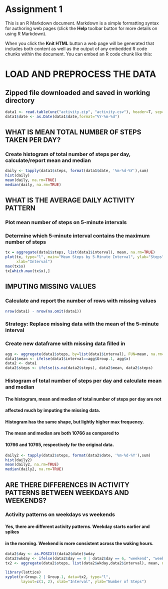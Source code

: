 Assignment 1
========================================================

This is an R Markdown document. Markdown is a simple formatting syntax for authoring web pages (click the **Help** toolbar button for more details on using R Markdown).

When you click the **Knit HTML** button a web page will be generated that includes both content as well as the output of any embedded R code chunks within the document. You can embed an R code chunk like this:

# LOAD AND PREPROCESS THE DATA
## Zipped file downloaded and saved in working directory
```r
data1 <- read.table(unz("activity.zip", "activity.csv"), header=T, sep=",")
data1$date <- as.Date(data1$date,format="%Y-%m-%d")
```

## WHAT IS MEAN TOTAL NUMBER OF STEPS TAKEN PER DAY?
### Create histogram of total number of steps per day, calculate/report mean and median
```r
daily <- tapply(data1$steps, format(data1$date, '%m-%d-%Y'),sum)
hist(daily)
mean(daily, na.rm=TRUE)
median(daily, na.rm=TRUE)
```

## WHAT IS THE AVERAGE DAILY ACTIVITY PATTERN
### Plot mean number of steps on 5-minute intervals
### Determine which 5-minute interval contains the maximum number of steps
```r
tx = aggregate(data1$steps, list(data1$interval), mean, na.rm=TRUE)
plot(tx, type="l", main="Mean Steps by 5-Minute Interval", ylab="Steps",
     xlab="Interval")
max(tx$x)
tx[which.max(tx$x),]
```

## IMPUTING MISSING VALUES
### Calculate and report the number of rows with missing values
```r
nrow(data1) - nrow(na.omit(data1))
```

### Strategy:  Replace missing data with the mean of the 5-minute interval 
### Create new dataframe with missing data filled in
```r
agg <- aggregate(data1$steps, by=list(data1$interval), FUN=mean, na.rm=TRUE)
data1$mean <- ifelse(data1$interval==agg$Group.1, agg$x)
data2 <- data1
data2$steps <- ifelse(is.na(data2$steps), data2$mean, data2$steps)
```

### Histogram of total number of steps per day and calculate mean and median
####    The histogram, mean and median of total number of steps per day are not
####    affected much by imputing the missing data. 
####    Histogram has the same shape, but lightly higher max frequency.
####    The mean and median are both 10766 as compared to  
####    10766 and 10765, respectively for the original data.
```r
daily2 <- tapply(data2$steps, format(data2$date, '%m-%d-%Y'),sum)
hist(daily2)
mean(daily2, na.rm=TRUE)
median(daily2, na.rm=TRUE)
```

## ARE THERE DIFFERENCES IN ACTIVITY PATTERNS BETWEEN WEEKDAYS AND WEEKENDS?
### Activity patterns on weekdays vs weekends
####     Yes, there are different activity patterns.  Weekday starts earlier and spikes
####     in the morning. Weekend is more consistent across the waking hours.
```r
data2$day <- as.POSIXlt(data2$date)$wday
data2$wkday <- ifelse(data2$day == 0 | data2$day == 6, "weekend", "weekday")
tx2 <- aggregate(data2$steps, list(data2$wkday,data2$interval), mean, na.rm=TRUE)

library(lattice)
xyplot(x~Group.2 | Group.1, data=tx2, type="l",
       layout=c(1, 2), xlab="Interval", ylab="Number of Steps")
```
